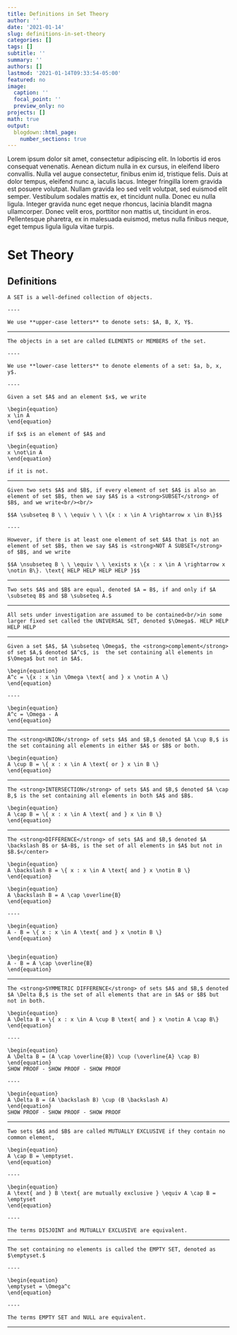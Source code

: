```yaml
---
title: Definitions in Set Theory
author: ''
date: '2021-01-14'
slug: definitions-in-set-theory
categories: []
tags: []
subtitle: ''
summary: ''
authors: []
lastmod: '2021-01-14T09:33:54-05:00'
featured: no
image:
  caption: ''
  focal_point: ''
  preview_only: no
projects: []
math: true
output:
  blogdown::html_page:
    number_sections: true
---
```


Lorem ipsum dolor sit amet, consectetur adipiscing elit. In lobortis id eros consequat venenatis. Aenean dictum nulla in ex cursus, in eleifend libero convallis. Nulla vel augue consectetur, finibus enim id, tristique felis. Duis at dolor tempus, eleifend nunc a, iaculis lacus. Integer fringilla lorem gravida est posuere volutpat. Nullam gravida leo sed velit volutpat, sed euismod elit semper. Vestibulum sodales mattis ex, et tincidunt nulla. Donec eu nulla ligula. Integer gravida nunc eget neque rhoncus, lacinia blandit magna ullamcorper. Donec velit eros, porttitor non mattis ut, tincidunt in eros. Pellentesque pharetra, ex in malesuada euismod, metus nulla finibus neque, eget tempus ligula ligula vitae turpis.

# Set Theory

## Definitions

```definition
A SET is a well-defined collection of objects.

----
  
We use **upper-case letters** to denote sets: $A, B, X, Y$.  
```

----

```definition
The objects in a set are called ELEMENTS or MEMBERS of the set.

----
  
We use **lower-case letters** to denote elements of a set: $a, b, x, y$.

----

Given a set $A$ and an element $x$, we write

\begin{equation}
x \in A
\end{equation}

if $x$ is an element of $A$ and

\begin{equation}
x \not\in A
\end{equation}

if it is not.
```

----

```definition
Given two sets $A$ and $B$, if every element of set $A$ is also an element of set $B$, then we say $A$ is a <strong>SUBSET</strong> of $B$, and we write<br/><br/>

$$A \subseteq B \ \ \equiv \ \ \{x : x \in A \rightarrow x \in B\}$$

----

However, if there is at least one element of set $A$ that is not an element of set $B$, then we say $A$ is <strong>NOT A SUBSET</strong> of $B$, and we write

$$A \nsubseteq B \ \ \equiv \ \ \exists x \{x : x \in A \rightarrow x \notin B\}. \text{ HELP HELP HELP HELP }$$  
```

----

```definition
Two sets $A$ and $B$ are equal, denoted $A = B$, if and only if $A \subseteq B$ and $B \subseteq A.$
```

----

```definition
All sets under investigation are assumed to be contained<br/>in some larger fixed set called the UNIVERSAL SET, denoted $\Omega$. HELP HELP HELP HELP 
```

----

```definition
Given a set $A$, $A \subseteq \Omega$, the <strong>complement</strong> of set $A,$ denoted $A^c$, is  the set containing all elements in $\Omega$ but not in $A$.
  
\begin{equation}
A^c = \{x : x \in \Omega \text{ and } x \notin A \}
\end{equation}

----
    
\begin{equation}
A^c = \Omega - A
\end{equation}
```

----

```definition
The <strong>UNION</strong> of sets $A$ and $B,$ denoted $A \cup B,$ is the set containing all elements in either $A$ or $B$ or both.
    
\begin{equation}
A \cup B = \{ x : x \in A \text{ or } x \in B \}
\end{equation}
```

----

```definition
The <strong>INTERSECTION</strong> of sets $A$ and $B,$ denoted $A \cap B,$ is the set containing all elements in both $A$ and $B$.
    
\begin{equation}
A \cap B = \{ x : x \in A \text{ and } x \in B \}
\end{equation}
```

----

```definition
The <strong>DIFFERENCE</strong> of sets $A$ and $B,$ denoted $A \backslash B$ or $A-B$, is the set of all elements in $A$ but not in $B.$</center>
    
\begin{equation}
A \backslash B = \{ x : x \in A \text{ and } x \notin B \}
\end{equation}
    
\begin{equation}
A \backslash B = A \cap \overline{B}
\end{equation}

----

\begin{equation}
A - B = \{ x : x \in A \text{ and } x \notin B \}
\end{equation}
    

\begin{equation}
A - B = A \cap \overline{B}
\end{equation}
```

----

```definition
The <strong>SYMMETRIC DIFFERENCE</strong> of sets $A$ and $B,$ denoted $A \Delta B,$ is the set of all elements that are in $A$ or $B$ but not in both.
    
\begin{equation}
A \Delta B = \{ x : x \in A \cup B \text{ and } x \notin A \cap B\}
\end{equation}
    
----
    
\begin{equation}
A \Delta B = (A \cap \overline{B}) \cup (\overline{A} \cap B)
\end{equation}
SHOW PROOF - SHOW PROOF - SHOW PROOF

----
    
\begin{equation}
A \Delta B = (A \backslash B) \cup (B \backslash A)
\end{equation}
SHOW PROOF - SHOW PROOF - SHOW PROOF
```

----

```definition
Two sets $A$ and $B$ are called MUTUALLY EXCLUSIVE if they contain no common element,
    
\begin{equation}
A \cap B = \emptyset.
\end{equation}
    
----
    
\begin{equation}
A \text{ and } B \text{ are mutually exclusive } \equiv A \cap B = \emptyset
\end{equation}

----

The terms DISJOINT and MUTUALLY EXCLUSIVE are equivalent.
```

----

```definition
The set containing no elements is called the EMPTY SET, denoted as $\emptyset.$
    
----

\begin{equation}
\emptyset = \Omega^c
\end{equation}

----

The terms EMPTY SET and NULL are equivalent.
```

----
